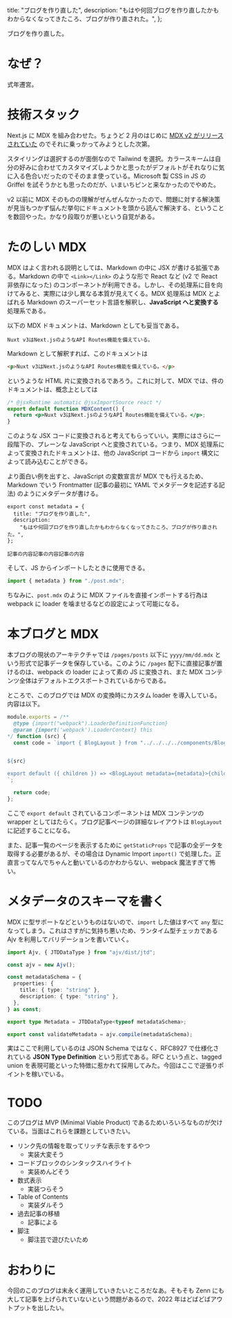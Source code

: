   title: "ブログを作り直した",
  description:
    "もはや何回ブログを作り直したかもわからなくなってきたころ、ブログが作り直された。",
};

ブログを作り直した。

# なぜ？

式年遷宮。

# 技術スタック

Next.js に MDX を組み合わせた。ちょうど 2 月のはじめに [MDX v2 がリリースされていた](https://mdxjs.com/blog/v2/) のでそれに乗っかってみようとした次第。

スタイリングは選択するのが面倒なので Tailwind を選択。カラースキームは自分の好みに合わせてカスタマイズしようかと思ったがデフォルトがそれなりに気に入る色合いだったのでそのまま使っている。Microsoft 製 CSS in JS の Griffel を試そうかとも思ったのだが、いまいちピンと来なかったのでやめた。

v2 以前に MDX そのものの理解がぜんぜんなかったので、問題に対する解決策が見当もつかず悩んだ挙句にドキュメントを頭から読んで解決する、ということを数回やった。かなり段取りが悪いという自覚がある。

# たのしい MDX

MDX はよく言われる説明としては、Markdown の中に JSX が書ける拡張である。Markdown の中で `<Link></Link>` のような形で React など (v2 で React 非依存になった) のコンポーネントが利用できる。しかし、その処理系に目を向けてみると、実際には少し異なる本質が見えてくる。MDX 処理系は MDX とよばれる Markdown のスーパーセット言語を解釈し、**JavaScript へと変換する** 処理系である。

以下の MDX ドキュメントは、Markdown としても妥当である。

```
Nuxt v3はNext.jsのようなAPI Routes機能を備えている。
```

Markdown として解釈すれば、このドキュメントは

```html
<p>Nuxt v3はNext.jsのようなAPI Routes機能を備えている。</p>
```

というような HTML 片に変換されるであろう。これに対して、MDX では、件のドキュメントは、概念上としては

```jsx
/* @jsxRuntime automatic @jsxImportSource react */
export default function MDXContent() {
  return <p>Nuxt v3はNext.jsのようなAPI Routes機能を備えている。</p>;
}
```

このような JSX コードに変換されると考えてもらっていい。実際にはさらに一段階下の、プレーンな JavaScript へと変換されている。つまり、MDX 処理系によって変換されたドキュメントは、他の JavaScript コードから `import` 構文によって読み込むことができる。

より面白い例を出すと、JavaScript の変数宣言が MDX でも行えるため、Markdown でいう Frontmatter (記事の最初に YAML でメタデータを記述する記法) のようにメタデータが書ける。

```mdx
export const metadata = {
  title: "ブログを作り直した",
  description:
    "もはや何回ブログを作り直したかもわからなくなってきたころ、ブログが作り直された。",
};

記事の内容記事の内容記事の内容
```

そして、JS からインポートしたときに使用できる。

```js
import { metadata } from "./post.mdx";
```

ちなみに、`post.mdx` のように MDX ファイルを直接インポートする行為は webpack に loader を噛ませるなどの設定によって可能になる。

# 本ブログと MDX

本ブログの現状のアーキテクチャでは `/pages/posts` 以下に `yyyy/mm/dd.mdx` という形式で記事データを保存している。このように `/pages` 配下に直接記事が置けるのは、webpack の loader によって素の JS に変換され、また MDX コンテンツ全体はデフォルトエクスポートされているからである。

ところで、このブログでは MDX の変換時にカスタム loader を導入している。内容は以下。

```js
module.exports = /**
  @type {import("webpack").LoaderDefinitionFunction}
  @param {import('webpack').LoaderContext} this
*/ function (src) {
  const code = `import { BlogLayout } from "../../../../components/BlogLayout";


${src}

export default ({ children }) => <BlogLayout metadata={metadata}>{children}</BlogLayout>;
`;

  return code;
};
```

ここで `export default` されているコンポーネントは MDX コンテンツの wrapper としてはたらく。ブログ記事ページの詳細なレイアウトは `BlogLayout` に記述することになる。

また、記事一覧のページを表示するために `getStaticProps` で記事の全データを取得する必要があるが、その場合は Dynamic Import `import()` で処理した。正直言ってなんでちゃんと動いているのかわからない、webpack 魔法すぎて怖い。

# メタデータのスキーマを書く

MDX に型サポートなどというものはないので、`import` した値はすべて `any` 型になってしまう。これはさすがに気持ち悪いため、ランタイム型チェッカである Ajv を利用してバリデーションを書いていく。

```ts
import Ajv, { JTDDataType } from "ajv/dist/jtd";

const ajv = new Ajv();

const metadataSchema = {
  properties: {
    title: { type: "string" },
    description: { type: "string" },
  },
} as const;

export type Metadata = JTDDataType<typeof metadataSchema>;

export const validateMetadata = ajv.compile(metadataSchema);
```

実はここで利用しているのは JSON Schema ではなく、RFC8927 で仕様化されている **JSON Type Definition** という形式である。RFC という点と、tagged union を表現可能といった特徴に惹かれて採用してみた。今回はここで逆張りポイントを稼いでいる。

# TODO

このブログは MVP (Minimal Viable Product) であるためいろいろなものが欠けている。当面はこれらを課題としていきたい。

- リンク先の情報を取ってリッチな表示をするやつ
  - 実装大変そう
- コードブロックのシンタックスハイライト
  - 実装めんどそう
- 数式表示
  - 実装つらそう
- Table of Contents
  - 実装ダルそう
- 過去記事の移植
  - 記事による
- 脚注
  - 脚注芸で遊びたいため

# おわりに

今回のこのブログは末永く運用していきたいところだなあ。そもそも Zenn にも大して記事を上げられていないという問題があるので、2022 年はどばどばアウトプットを出したい。
